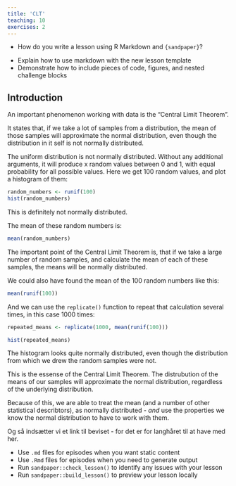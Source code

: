 ```yaml
---
title: 'CLT'
teaching: 10
exercises: 2
---
```


:::::::::::::::::::::::::::::::::::::: questions 

- How do you write a lesson using R Markdown and `{sandpaper}`?

::::::::::::::::::::::::::::::::::::::::::::::::

::::::::::::::::::::::::::::::::::::: objectives

- Explain how to use markdown with the new lesson template
- Demonstrate how to include pieces of code, figures, and nested challenge blocks

::::::::::::::::::::::::::::::::::::::::::::::::

## Introduction
An important phenomenon working with data is the "Central Limit Theorem".

It states that, if we take a lot of samples from a distribution, the mean of 
those samples will approximate the normal distribution, even though the distribution
in it self is not normally distributed.

The uniform distribution is not normally distributed. Without any additional arguments,
it will produce x random values between 0 and 1, with equal probability for all
possible values. Here we get 100 random values, and plot a histogram of them:

```r
random_numbers <- runif(100) 
hist(random_numbers)
```
This is definitely not normally distributed. 

The mean of these random numbers is:
```r
mean(random_numbers)
```
The important point of the Central Limit Theorem is, that if we take a large
number of random samples, and calculate the mean of each of these samples,
the means will be normally distributed.

We could also have found the mean of the 100 random numbers like this:

```r
mean(runif(100))
```
And we can use the `replicate()` function to repeat that calculation several times, in this case 1000 times:

```r
repeated_means <- replicate(1000, mean(runif(100)))
```

```r
hist(repeated_means)
```

The histogram looks quite normally distributed, even though the distribution
from which we drew the random samples were not.

This is the essense of the Central Limit Theorem. The distrubution
of the means of our samples will approximate the normal distribution,
regardless of the underlying distribution. 

Because of this, we are able to treat the mean (and a number of 
other statistical describtors), as normally distributed - _and_
use the properties we know the normal distribution to have to
work with them.

Og så indsætter vi et link til beviset - for det er for langhåret
til at have med her.




::::::::::::::::::::::::::::::::::::: keypoints 

- Use `.md` files for episodes when you want static content
- Use `.Rmd` files for episodes when you need to generate output
- Run `sandpaper::check_lesson()` to identify any issues with your lesson
- Run `sandpaper::build_lesson()` to preview your lesson locally

::::::::::::::::::::::::::::::::::::::::::::::::

